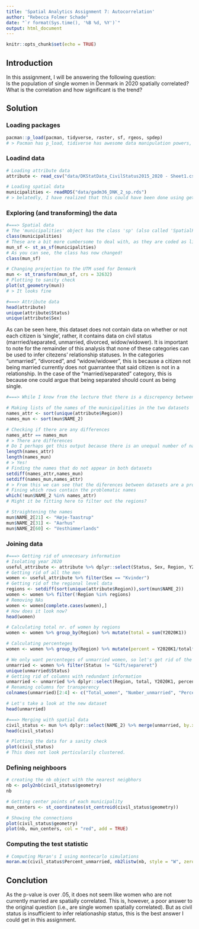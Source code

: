 ```yaml
---
title: 'Spatial Analytics Assignment 7: Autocorrelation'
author: "Rebecca Folmer Schade"
date: "`r format(Sys.time(), '%B %d, %Y')`"
output: html_document
---
```


```r
knitr::opts_chunk$set(echo = TRUE)
```

## Introduction

In this assignment, I will be answering the following question:  
Is the population of single women in Denmark in 2020 spatially correlated? What is the correlation and how significant is the trend?  

## Solution

### Loading packages

```r
pacman::p_load(pacman, tidyverse, raster, sf, rgeos, spdep)
# > Pacman has p_load, tidiverse has awesome data manipulation powers, raster is for loading spatial data, sf for working with it, rgeos helps transforming it, spdep for defining neighbors
```

### Loadind data 

```r
# Loading attribute data 
attribute <- read_csv("data/DKStatData_CivilStatus2015_2020 - Sheet1.csv")

# Loading spatial data 
municipalities <- readRDS("data/gadm36_DNK_2_sp.rds")
# > belatedly, I have realized that this could have been done using getData(). This would have spared me all the trouble of rooting around in the class GitHub repository for the dataset, but it is what it is.  
```


### Exploring (and transforming) the data

```r
#===> Spatial data
# The 'municipalities' object has the class 'sp' (also called 'SpatialPolygonsDataFrame') as can be seen in the code below.
class(municipalities)
# These are a bit more cumbersome to deal with, as they are coded as lists of lists. Therefore, I will transform it into a Simple Features (or 'sf') object. 
mun_sf <- st_as_sf(municipalities)
# As you can see, the class has now changed!
class(mun_sf)

# Changing projection to the UTM used for Denmark 
mun <- st_transform(mun_sf, crs = 32632)
# Plotting to sanity check 
plot(st_geometry(mun))
# > It looks fine

#===> Attribute data
head(attribute)
unique(attribute$Status)
unique(attribute$Sex)
```

As can be seen here, this dataset does not contain data on whether or not each citizen is 'single', rather, it contains data on civil status (marrried/separated, unmarried, divorced, widow/widower). It is important to note for the remainder of this analysis that none of these categories can be used to infer citezens' relationship statuses. In the categories "unmarried", "divorced", and "widow/widower", this is because a citizen not being married currently does not guarrantee that said citizen is not in a relationship. In the case of the "married/separated" category, this is because one could argue that being separated should count as being single.  

```r
#===> While I know from the lecture that there is a discrepency between the names of the municipalities in the attribute dataset and the one containing the geometries of the municipalities, I decided that it would be a learning oppertunity to see if I could identify these differences myself. 

# Making lists of the names of the municipalities in the two datasets
names_attr <- sort(unique(attribute$Region))
names_mun <- sort(mun$NAME_2)

# Checking if there are any differences 
names_attr == names_mun
# > There are differences
# Do I perhaps get this output because there is an unequal number of names in the two datasets 
length(names_attr)
length(names_mun)
# > Yes!
# Finding the names that do not appear in both datasets
setdiff(names_attr,names_mun)
setdiff(names_mun,names_attr)
# > From this we can see that the diferences between datasets are a product of alternative spellings, as well as the attrubute dataset containing data at the level of regions as well as municipalities. 
# Fining which rows contain the problematic names
which(!mun$NAME_2 %in% names_attr)
# Might it be fitting here to filter out the regions?

# Straightening the names
mun$NAME_2[21] <- "Høje-Taastrup"
mun$NAME_2[31] <- "Aarhus"
mun$NAME_2[60] <- "Vesthimmerlands"
```

### Joining data 

```r
#===> Getting rid of unnecesary information
# Isolating year 2020
useful_attribute <- attribute %>% dplyr::select(Status, Sex, Region, Y2020K1)
# Getting rid of all the men
women <- useful_attribute %>% filter(Sex == "Kvinder")
# Getting rid of the regional level data 
regions <- setdiff(sort(unique(attribute$Region)),sort(mun$NAME_2))
women <- women %>% filter(!Region %in% regions)
# Removing NAs 
women <- women[complete.cases(women),]
# How does it look now?
head(women)

# Calculating total nr. of women by regions
women <- women %>% group_by(Region) %>% mutate(total = sum(Y2020K1))

# Calculating percenteges 
women <- women %>% group_by(Region) %>% mutate(percent = Y2020K1/total*100)

# We only want percenteges of unmarried women, so let's get rid of the married women
unmarried <- women %>% filter(Status != "Gift/separeret")
unique(unmarried$Status)
# Getting rid of columns with redundant information 
unmarried <- unmarried %>% dplyr::select(Region, total, Y2020K1, percent)
# Renaming columns for transperency 
colnames(unmarried)[2:4] <- c("Total_women", "Number_unmarried", "Percent_unmarried")

# Let's take a look at the new dataset 
head(unmarried)

#===> Merging with spatial data
civil_status <- mun %>% dplyr::select(NAME_2) %>% merge(unmarried, by.x = "NAME_2",by.y ="Region")
head(civil_status)

# Plotting the data for a sanity check 
plot(civil_status)
# This does not look perticularily clustered. 

```

### Defining neighboors 

```r
# creating the nb object with the nearest neigbhors
nb <- poly2nb(civil_status$geometry)
nb

# Getting center points of each municipality
mun_centers <- st_coordinates(st_centroid(civil_status$geometry))

# Showing the connections
plot(civil_status$geometry)
plot(nb, mun_centers, col = "red", add = TRUE)

```

### Computing the test statistic 

```r
# Computing Moran's I using montecarlo simulations
moran.mc(civil_status$Percent_unmarried, nb2listw(nb, style = "W", zero.policy = TRUE), zero.policy = TRUE, nsim = 999)
```

## Conclution

As the p-value is over .05, it does not seem like women who are not currently married are spatially correlated. This is, however, a poor answer to the original question (i.e., are single women spatially correlated). But as civil status is insufficient to infer relationaship status, this is the best answer I could get in this assignment. 